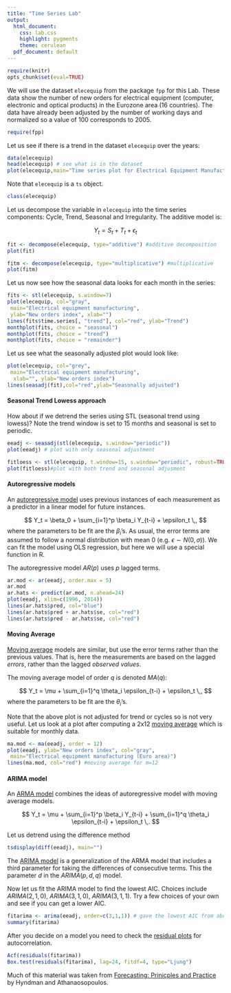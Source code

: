 ```yaml
---
title: "Time Series Lab"
output:
  html_document:
    css: lab.css
    highlight: pygments
    theme: cerulean
  pdf_document: default
---
```


```r
require(knitr)
opts_chunk$set(eval=TRUE)
```

We will use the dataset `elecequip` from the package `fpp` for this Lab. These data show the number of new orders for electrical equipment (computer, electronic and optical products) in the Eurozone area (16 countries). The data have already been adjusted by the number of working days and normalized so a value of 100 corresponds to 2005.

```r
require(fpp)
```

Let us see if there is a trend in the dataset `elecequip` over the years:

```r
data(elecequip)
head(elecequip) # see what is in the dataset
plot(elecequip,main="Time series plot for Electrical Equipment Manufacturing", xlab="", ylab="New orders index")
```

Note that `elecequip` is a `ts` object.

```r
class(elecequip)
```

Let us decompose the variable in `elecequip` into the time series components: Cycle, Trend, Seasonal and Irregularity. The additive model is:

$$
  Y_t = S_t + T_t + \epsilon_t
$$

```r
fit <- decompose(elecequip, type="additive") #additive decomposition
plot(fit)

fitm <- decompose(elecequip, type="multiplicative") #multiplicative
plot(fitm)

```

Let us now see how the seasonal data looks for each month in the series:

```r
fits <- stl(elecequip, s.window=7)
plot(elecequip, col="gray",
 main="Electrical equipment manufacturing",
 ylab="New orders index", xlab="")
lines(fits$time.series[, "trend"], col="red", ylab="Trend")
monthplot(fits, choice = "seasonal")
monthplot(fits, choice = "trend")
monthplot(fits, choice = "remainder")
```

Let us see what the seasonally adjusted plot would look like:

```r
plot(elecequip, col="grey",
 main="Electrical equipment manufacturing",
  xlab="", ylab="New orders index")
lines(seasadj(fit),col="red",ylab="Seasonally adjusted")
```

#### Seasonal Trend Lowess approach

How about if we detrend the series using STL (seasonal trend using lowess)? Note the trend window is set to 15 months and seasonal is set to periodic.

```r
eeadj <- seasadj(stl(elecequip, s.window="periodic"))
plot(eeadj) # plot with only seasonal adjustment

fitloess <- stl(elecequip, t.window=15, s.window="periodic", robust=TRUE)
plot(fitloess)#plot with both trend and seasonal adjusment
```

#### Autoregressive models

An [autoregressive model](http://en.wikipedia.org/wiki/Autoregressive_model) uses previous instances of each measurement as a predictor in a linear model for future instances. 

$$
  Y_t = \beta_0 + \sum_{i=1}^p \beta_i Y_{t-i} + \epsilon_t \,,
$$
where the parameters to be fit are the $\beta_i$'s. As usual, the error terms are assumed to follow a normal distribution with mean 0 (e.g. $\epsilon \sim N(0, \sigma)$). We can fit the model using OLS regression, but here we will use a special function in R. 

The autoregressive model $AR(p)$ uses $p$ lagged terms. 

```r
ar.mod <- ar(eeadj, order.max = 5)
ar.mod
ar.hats <- predict(ar.mod, n.ahead=24)
plot(eeadj, xlim=c(1996, 2014))
lines(ar.hats$pred, col="blue")
lines(ar.hats$pred + ar.hats$se, col="red")
lines(ar.hats$pred - ar.hats$se, col="red")
```

#### Moving Average 

[Moving average](http://en.wikipedia.org/wiki/Moving-average_model) models are similar, but use the error terms rather than the previous values. That is, here the measurements are based on the lagged *errors*, rather than the lagged *observed values*. 

The moving average model of order $q$ is denoted $MA(q)$:

$$
  Y_t = \mu + \sum_{i=1}^q \theta_i \epsilon_{t-i} + \epsilon_t \,,
$$
where the parameters to be fit are the $\theta_i$'s. 

Note that the above plot is not adjusted for trend or cycles so is not very useful.
Let us look at a plot after computing a 2x12 [moving average](http://en.wikipedia.org/wiki/Moving-average_model) which is suitable for monthly data.

```r
ma.mod <- ma(eeadj, order = 12)
plot(eeadj, ylab="New orders index", col="gray",
 main="Electrical equipment manufacturing (Euro area)")
lines(ma.mod, col="red") #moving average for m=12
```

#### ARIMA model

An [ARMA model](http://en.wikipedia.org/wiki/Autoregressive%E2%80%93moving-average_model) combines the ideas of autoregressive model with moving average models. 

$$
  Y_t = \mu + \sum_{i=1}^p \beta_i Y_{t-i} + \sum_{i=1}^q \theta_i \epsilon_{t-i} + \epsilon_t \,.
$$

Let us detrend using the difference method
```r
tsdisplay(diff(eeadj), main="")
```

The [ARIMA model](http://en.wikipedia.org/wiki/Autoregressive_integrated_moving_average) is a generalization of the ARMA model that includes a third parameter for taking the differences of consecutive terms. This the parameter $d$ in the $ARIMA(p,d,q)$ model. 

Now let us fit the ARIMA model to find the lowest AIC. Choices include $ARIMA (2, 1, 0)$, $ARIMA(3, 1, 0)$, $ARIMA(3, 1, 1)$. Try a few choices of your own and see if you can get a lower AIC.

```r
fitarima <- arima(eeadj, order=c(3,1,1)) # gave the lowest AIC from above choices
summary(fitarima)
```

After you decide on a model you need to check the [residual plots](http://en.wikipedia.org/wiki/Ljung%E2%80%93Box_test) for autocorrelation.

```r
Acf(residuals(fitarima))
Box.test(residuals(fitarima), lag=24, fitdf=4, type="Ljung")
```

Much of this material was taken from [Forecasting: Prinicples and Practice](http://www.otexts.org/fpp/6/1) by Hyndman and Athanaosopoulos.

